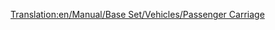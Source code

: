 [[Translation:en/Manual/Base Set/Vehicles/Passenger Carriage]]
{{ru/Железнодорожное ТС|Picture= [[File:en/Passengercarriage.png|Пассажирский вагон умеренного климата]] [[File:en/Passengercarriagex.png|Пассажирский вагон]] [[File:en/Passengercarriagetoyland.png|Пассажирский вагон игрушечного мира]]
|Имя=Пассажирский вагон
|НормЦена=£ 1,447 ($ 2,894)
|НормМасса=25 / 27 т
|НормЁмкость=40 пассажиров
|МоноЦена=£ 1,447 ($ 2,894)
|МоноМасса=25 / 27 т
|МоноЁмкость=45 пассажиров
|МагЦена=£ 1,447 ($ 2,894)
|МагМасса=25 / 27 т
|МагЁмкость=47 пассажиров
|Опис=Предназначен для перевозки людей. Состоит из легкой рамы с креслами. Во время поездки люди сидят в креслах, спят, читают или разговаривают.
}}